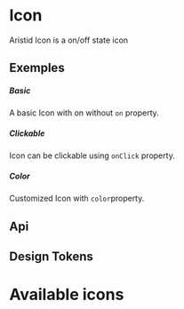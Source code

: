 


<Meta of={KitIconStories} />

<style>
    {`
        .gallery {
            margin: 40px 0;
        }

        .card {
            width: 210px;
            transition: color 0.3s ease-in-out,background-color 0.3s ease-in-out;
        }

        .icon-item {
            text-align: center;
            padding-bottom: .5rem;
            font-size: 36px;
            transition: transform 0.3s ease-in-out;
            will-change: transform;
        }

        .card:hover {
            background: #1677ff;
            color: white;
        }

        .card:hover .icon-item {
            transform: scale(1.4);
            transition: transform 0.3s ease-in-out;
            will-change: transform;
        }

        .icon-name {
            text-align: center;
            font-size: 12px;
        }
    `}
</style>

# Icon

Aristid Icon is a on/off state icon

## Exemples

##### Basic

A basic Icon with on without `on` property.

<CustomCanvas content={Exemples.Basic} source={Sources.Basic} id="icon-basic" />

##### Clickable

Icon can be clickable using `onClick` property.

<CustomCanvas content={Exemples.Clickable} source={Sources.Clickable} id="icon-clickable" />

##### Color

Customized Icon with `color`property.

<CustomCanvas content={Exemples.Colors} source={Sources.Colors} id="icon-colors" />

## Api

<Canvas of={KitIconStories.Api} />

<Controls  of={KitIconStories.Api} />

## Design Tokens

<DesignTokens path="components.Icon" tokens={fields?.components?.Icon} />

# Available icons

<Gallery />

